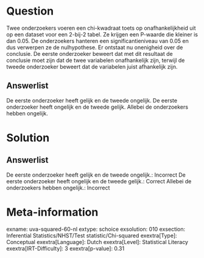 Question
========

Twee onderzoekers voeren een chi-kwadraat toets op onafhankelijkheid uit
op een dataset voor een 2-bij-2 tabel. Ze krijgen een P-waarde die
kleiner is dan 0.05. De onderzoekers hanteren een significantieniveau
van 0.05 en dus verwerpen ze de nulhypothese. Er ontstaat nu onenigheid
over de conclusie. De eerste onderzoeker beweert dat met dit resultaat
de conclusie moet zijn dat de twee variabelen onafhankelijk zijn,
terwijl de tweede onderzoeker beweert dat de variabelen juist
afhankelijk zijn.

Answerlist
----------

De eerste onderzoeker heeft gelijk en de tweede ongelijk.
De eerste onderzoeker heeft ongelijk en de tweede gelijk.
Allebei de onderzoekers hebben ongelijk.

Solution
========

Answerlist
----------

De eerste onderzoeker heeft gelijk en de tweede ongelijk.: Incorrect
De eerste onderzoeker heeft ongelijk en de tweede gelijk.: Correct
Allebei de onderzoekers hebben ongelijk.: Incorrect

Meta-information
================
exname: uva-squared-60-nl
extype: schoice
exsolution: 010
exsection: Inferential Statistics/NHST/Test statistic/Chi-squared
exextra[Type]: Conceptual
exextra[Language]: Dutch
exextra[Level]: Statistical Literacy
exextra[IRT-Difficulty]: 3
exextra[p-value]: 0.31
